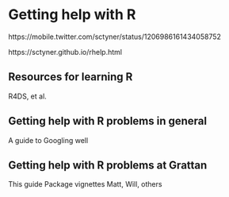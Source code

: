 # Getting help with R 

https://mobile.twitter.com/sctyner/status/1206986161434058752

https://sctyner.github.io/rhelp.html

## Resources for learning R

R4DS, et al.

## Getting help with R problems in general

A guide to Googling well

## Getting help with R problems at Grattan

This guide
Package vignettes
Matt, Will, others